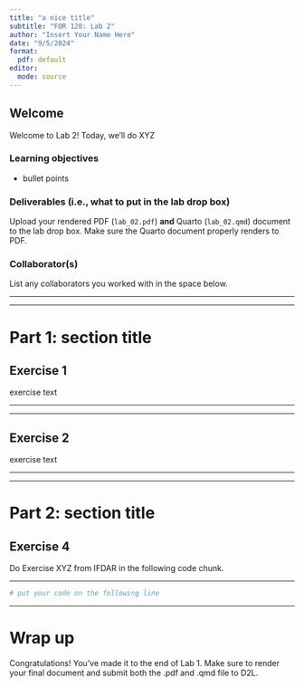 ```yaml
---
title: "a nice title"
subtitle: "FOR 128: Lab 2"
author: "Insert Your Name Here"
date: "9/5/2024"
format:
  pdf: default
editor: 
  mode: source
---
```


## Welcome

Welcome to Lab 2! Today, we'll do XYZ

### Learning objectives

-   bullet points

### Deliverables (i.e., what to put in the lab drop box)

Upload your rendered PDF (`lab_02.pdf`) **and** Quarto (`lab_02.qmd`) document to the lab drop box. Make sure the Quarto document properly renders to PDF.

### Collaborator(s)

List any collaborators you worked with in the space below. 

------------------------------------------------------------------------





------------------------------------------------------------------------

# Part 1: section title

## Exercise 1

exercise text


------------------------------------------------------------------------





------------------------------------------------------------------------

## Exercise 2

exercise text

------------------------------------------------------------------------





------------------------------------------------------------------------


# Part 2: section title

## Exercise 4

Do Exercise XYZ from IFDAR in the following code chunk.

------------------------------------------------------------------------

```r
# put your code on the following line

```

------------------------------------------------------------------------


# Wrap up

Congratulations! You've made it to the end of Lab 1. Make sure to render your final document and submit both the .pdf and .qmd file to D2L.
